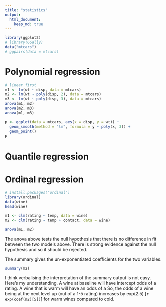 ```yaml
---
title: "statistics"
output: 
  html_document:
    keep_md: true
---
```


```r
library(ggplot2)
# library(GGally)
data("mtcars")
# ggpairs(data = mtcars)

```

# Polynomial regression

```r
# linear first
m1 <- lm(wt ~ disp, data = mtcars)
m2 <- lm(wt ~ poly(disp, 2), data = mtcars)
m3 <- lm(wt ~ poly(disp, 3), data = mtcars)
anova(m1, m2)
anova(m2, m3)
anova(m1, m3)

p <- ggplot(data = mtcars, aes(x = disp, y = wt)) + 
  geom_smooth(method = "lm", formula = y ~ poly(x, 3)) + 
  geom_point()
p
```

# Quantile regression

# Ordinal regression

```r
# install.packages("ordinal")
library(ordinal)
data(wine)
head(wine)

m1 <- clm(rating ~ temp, data = wine)
m2 <- clm(rating ~ temp + contact, data = wine)

anova(m1, m2)
```

The anova above tests the null hypothesis that there is no difference in fit between the two models above. 
There is strong evidence against the null hypothesis and so it should be rejected. 

The summary gives the un-exponentiated coefficients for the two variables. 

```r
summary(m2)
```

I think verbalising the interpretation of the summary output is not easy. 
Here's my understanding. 
A wine at baseline will have intercept odds of a rating. 
A wine that is warm will have an odds of a 
So, the odds of a wine being at the next level up (out of a 1-5 rating) increases by exp(2.5) [`r exp(coef(m2)[5])`] for warm wines compared to cold. 
